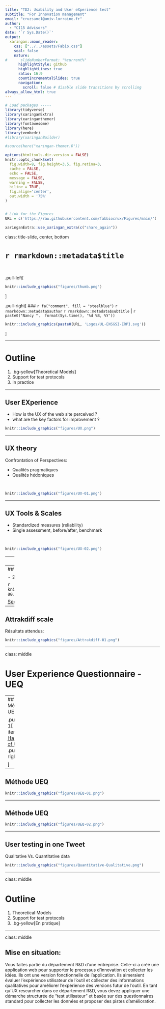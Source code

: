 ```yaml
---
title: "TD2: Usability and User eXperience test"
subtitle: "For Innovation management"  
email: "cruzsanc1@univ-lorraine.fr"
author: 
  - "CI15 Advisors"
date: '`r Sys.Date()`'
output:
  xaringan::moon_reader:
    css: ["../../assets/Fabio.css"]
    seal: false
    nature:
#      slideNumberFormat: "%current%"
      highlightStyle: github
      highlightLines: true
      ratio: 16:9
      countIncrementalSlides: true
      navigation:
        scroll: false # disable slide transitions by scrolling
always_allow_html: true
---
```




```r
# Load packages -----
library(tidyverse)
library(xaringanExtra)
library(xaringanthemer)
library(fontawesome)
library(here)
library(vembedr)
#library(xaringanBuilder)

#source(here("xaringan-themer.R"))

options(htmltools.dir.version = FALSE)
knitr::opts_chunk$set(
  fig.width=9, fig.height=3.5, fig.retina=3,
  cache = FALSE,
  echo = FALSE,
  message = FALSE, 
  warning = FALSE,
  hiline = TRUE,
  fig.align='center',
  out.width = '75%' 
)


# Link for the Figures
URL = c('https://raw.githubusercontent.com/fabbiocrux/Figures/main/')

xaringanExtra::use_xaringan_extra(c("share_again"))

```



class: title-slide, center, bottom

#  `r rmarkdown::metadata$title`

<br>

.pull-left[

```r
knitr::include_graphics("figures/thumb.png")
```
]

.pull-right[
### `r fa("comment", fill = "steelblue")` `r rmarkdown::metadata$author`
`r rmarkdown::metadata$subtitle` |  `r paste0("Nancy ",  format(Sys.time(), '%d %B, %Y'))`


```r
knitr::include_graphics(paste0(URL, 'Logos/UL-ENSGSI-ERPI.svg'))
``` 

]


---

# Outline

1. .bg-yellow[Theoretical Models]
2. Support for test protocols
3. In practice

---

## **U**ser E**X**perience

+ How is the UX of the web site perceived ?
+ what are the key factors for improvement ?


```r
knitr::include_graphics("figures/UX.png")
```

---

## UX theory

Confrontation of Perspectives:

- Qualités pragmatiques
- Qualités hédoniques

<br>
```r
knitr::include_graphics("figures/UX-01.png")
```

---

## UX Tools & Scales

- Standardized measures (reliability)
- Single assessment, before/after, benchmark

<br>
```r
knitr::include_graphics("figures/UX-02.png")
```

---
class: middle

# AttrakDiff

---
## Attrakdiff scale

- 28 items  

```r
knitr::include_graphics("figures/Attrakdiff-00.png")
```

[See the complete Documents here](https://carinelallemand.files.wordpress.com/2015/09/version-franc3a7aise-attrakdiff_lallemand_2015.pdf)


---

## Attrakdiff scale

Résultats attendus:
<br>

```r
knitr::include_graphics("figures/Attrakdiff-01.png")
```

---

class: middle

# User Experience Questionnaire - UEQ

---
## Méthode  UEQ


.pull-left-1[
- 26 items
[Handbook of UEQ](https://www.ueq-online.org/Material/Handbook.pdf)
]
.pull-right-2[
```r
knitr::include_graphics("figures/UEQ-00.png")
```

]

---

## Méthode  UEQ

```r
knitr::include_graphics("figures/UEQ-01.png")
```

---

## Méthode  UEQ

```r
knitr::include_graphics("figures/UEQ-02.png")
```

---

## User testing in one Tweet 

Qualitative Vs. Quantitative data

```r
knitr::include_graphics("figures/Quantitative-Qualitative.png")
```

---

class: middle

# Outline

1. Theoretical Models
2. Support for test protocols
3. .bg-yellow[En pratique]

---

class: middle

## Mise en situation:

Vous faites partie du département R&D d’une entreprise. Celle-ci a créé une application web pour supporter le processus d’innovation et collecter les idées. Ils ont une version fonctionnelle de l’application. Ils aimeraient évaluer l’expérience utilisateur de l’outil et collecter des informations qualitatives pour améliorer l’expérience des versions futur de l’outil. En tant qu’UX researcher dans ce département R&D, vous devez appliquer une démarche structurée de “test utilisateur” et basée sur des questionnaires standard pour collecter les données et proposer des pistes d’amélioration.


